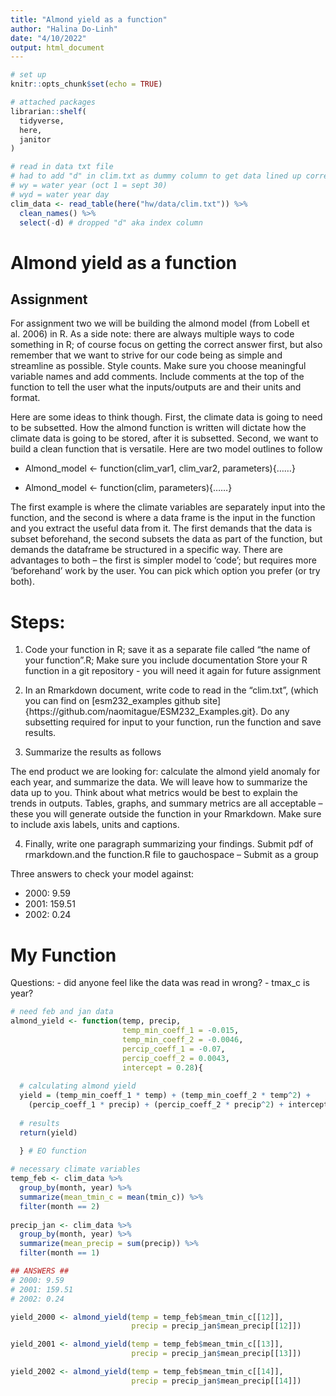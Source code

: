 ```yaml
---
title: "Almond yield as a function"
author: "Halina Do-Linh"
date: "4/10/2022"
output: html_document
---
```


```r
# set up
knitr::opts_chunk$set(echo = TRUE)

# attached packages
librarian::shelf(
  tidyverse,
  here,
  janitor
)

# read in data txt file
# had to add "d" in clim.txt as dummy column to get data lined up correctly
# wy = water year (oct 1 = sept 30)
# wyd = water year day
clim_data <- read_table(here("hw/data/clim.txt")) %>% 
  clean_names() %>% 
  select(-d) # dropped "d" aka index column
```

# Almond yield as a function

## Assignment

For assignment two we will be building the almond model (from Lobell et al. 2006) in R. As a side note: there are always multiple ways to code something in R; of course focus on getting the correct answer first, but also remember that we want to strive for our code being as simple and streamline as possible. Style counts. Make sure you choose meaningful variable names and add comments. Include comments at the top of the function to tell the user what the inputs/outputs are and their units and format.

Here are some ideas to think though. First, the climate data is going to need to be subsetted. How the almond function is written will dictate how the climate data is going to be stored, after it is subsetted. Second, we want to build a clean function that is versatile. Here are two model outlines to follow

- Almond_model <- function(clim_var1, clim_var2, parameters){……}

- Almond_model <- function(clim, parameters){……}

The first example is where the climate variables are separately input into the function, and the second is where a data frame is the input in the function and you extract the useful data from it. The first demands that the data is subset beforehand, the second subsets the data as part of the function, but demands the dataframe be structured in a specific way. There are advantages to both – the first is simpler model to ‘code’; but requires more ‘beforehand’ work by the user. You can pick which option you prefer (or try both).

# Steps:

1. Code your function in R; save it as a separate file called “the name of your function”.R; Make sure you include documentation Store your R function in a git repository - you will need it again for future assignment 

2. In an Rmarkdown document, write code to read in the “clim.txt”, (which you can find on [esm232_examples github site]{https://github.com/naomitague/ESM232_Examples.git}. Do any subsetting required for input to your function, run the function and save results.

3. Summarize the results as follows

The end product we are looking for: calculate the almond yield anomaly for each year, and summarize the data. We will leave how to summarize the data up to you. Think about what metrics would be best to explain the trends in outputs. Tables, graphs, and summary metrics are all acceptable – these you will generate outside the function in your Rmarkdown. Make sure to include axis labels, units and captions.

4. Finally, write one paragraph summarizing your findings. Submit pdf of rmarkdown.and the function.R file to gauchospace – Submit as a group

Three answers to check your model against:

- 2000: 9.59
- 2001: 159.51
- 2002: 0.24

# My Function

Questions:
- did anyone feel like the data was read in wrong?
- tmax_c is year?

```r
# need feb and jan data
almond_yield <- function(temp, precip,
                         temp_min_coeff_1 = -0.015, 
                         temp_min_coeff_2 = -0.0046, 
                         percip_coeff_1 = -0.07, 
                         percip_coeff_2 = 0.0043, 
                         intercept = 0.28){
  
  # calculating almond yield
  yield = (temp_min_coeff_1 * temp) + (temp_min_coeff_2 * temp^2) +
    (percip_coeff_1 * precip) + (percip_coeff_2 * precip^2) + intercept
  
  # results
  return(yield)
  
  } # EO function
```


```r
# necessary climate variables
temp_feb <- clim_data %>% 
  group_by(month, year) %>% 
  summarize(mean_tmin_c = mean(tmin_c)) %>% 
  filter(month == 2)
  
precip_jan <- clim_data %>% 
  group_by(month, year) %>% 
  summarize(mean_precip = sum(precip)) %>% 
  filter(month == 1) 
```


```r
## ANSWERS ##
# 2000: 9.59
# 2001: 159.51
# 2002: 0.24

yield_2000 <- almond_yield(temp = temp_feb$mean_tmin_c[[12]], 
                           precip = precip_jan$mean_precip[[12]])

yield_2001 <- almond_yield(temp = temp_feb$mean_tmin_c[[13]], 
                           precip = precip_jan$mean_precip[[13]])

yield_2002 <- almond_yield(temp = temp_feb$mean_tmin_c[[14]], 
                           precip = precip_jan$mean_precip[[14]])
```



